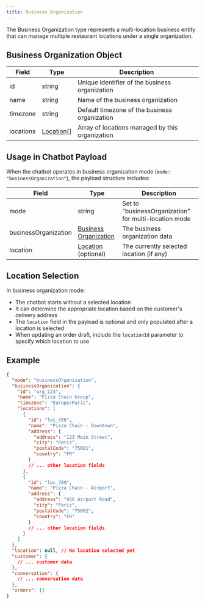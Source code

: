 ```yaml
---
title: Business Organization
---
```


The Business Organization type represents a multi-location business entity that can manage multiple restaurant locations under a single organization.

## Business Organization Object

| Field     | Type                                               | Description                                     |
| --------- | -------------------------------------------------- | ----------------------------------------------- |
| id        | string                                             | Unique identifier of the business organization  |
| name      | string                                             | Name of the business organization               |
| timezone  | string                                             | Default timezone of the business organization   |
| locations | [Location](/chatbot/types/location/introduction)[] | Array of locations managed by this organization |

## Usage in Chatbot Payload

When the chatbot operates in business organization mode (`mode: "businessOrganization"`), the payload structure includes:

| Field                | Type                                                        | Description                                           |
| -------------------- | ----------------------------------------------------------- | ----------------------------------------------------- |
| mode                 | string                                                      | Set to "businessOrganization" for multi-location mode |
| businessOrganization | [Business Organization](#business-organization-object)      | The business organization data                        |
| location             | [Location](/chatbot/types/location/introduction) (optional) | The currently selected location (if any)              |

## Location Selection

In business organization mode:

- The chatbot starts without a selected location
- It can determine the appropriate location based on the customer's delivery address
- The `location` field in the payload is optional and only populated after a location is selected
- When updating an order draft, include the `locationId` parameter to specify which location to use

## Example

```json
{
  "mode": "businessOrganization",
  "businessOrganization": {
    "id": "org_123",
    "name": "Pizza Chain Group",
    "timezone": "Europe/Paris",
    "locations": [
      {
        "id": "loc_456",
        "name": "Pizza Chain - Downtown",
        "address": {
          "address": "123 Main Street",
          "city": "Paris",
          "postalCode": "75001",
          "country": "FR"
        }
        // ... other location fields
      },
      {
        "id": "loc_789",
        "name": "Pizza Chain - Airport",
        "address": {
          "address": "456 Airport Road",
          "city": "Paris",
          "postalCode": "75002",
          "country": "FR"
        }
        // ... other location fields
      }
    ]
  },
  "location": null, // No location selected yet
  "customer": {
    // ... customer data
  },
  "conversation": {
    // ... conversation data
  },
  "orders": []
}
```
